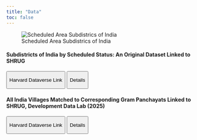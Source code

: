 ---
title: "Data"
toc: false
---

![Scheduled Area Subdistrics of India](files/subdistricts_scheduled_map.png)

#### **Subdistricts of India by Scheduled Status: An Original Dataset Linked to SHRUG**

<button onclick="window.open(&#39;https://doi.org/10.7910/DVN/2ZKK9U&#39;, &#39;_blank&#39;)">

Harvard Dataverse Link

</button>

<button onclick="let content = this.nextElementSibling; content.style.display = content.style.display === &#39;block&#39; ? &#39;none&#39; : &#39;block&#39;;">

Details

</button>

::: {style="display:none;"}
-   5969 Indian subdistrict (tehsil/mandal/block) level spatial dataset with information on Fifth and Sixth Scheduled Areas of India.
-   Coded with SHRUG subdistrict spatial indicators for ease of merging with other datasets at the Development Data Lab.
:::


#### **All India Villages Matched to Corresponding Gram Panchayats Linked to SHRUG, Development Data Lab (2025)**

<button onclick="window.open(&#39;https://dataverse.harvard.edu/dataset.xhtml?persistentId=doi:10.7910/DVN/QVFBFT&#3&#39;, &#39;_blank&#39;)">

Harvard Dataverse Link

</button>

<button onclick="let content = this.nextElementSibling; content.style.display = content.style.display === &#39;block&#39; ? &#39;none&#39; : &#39;block&#39;;">

Details

</button>

::: {style="display:none;"}
-   	This dataset uses Local Government Directory (LGD) codes assigned by the Ministry of Panchayati Raj in India to match villages to their corresponding Gram Panchayats, and further links them to SHRUG's shrid level identifiers to allow for GP level analysis of census data which is normally collected at the village level. Overall I achieve 90% accuracy in matching villages from SHRUG census identifiers with their corresponding GPs, with above 95% accuracy in most major Indian states.
:::
